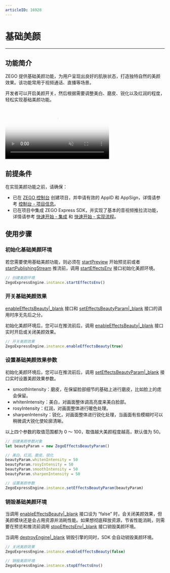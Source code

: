 ```yaml
---
articleID: 16928
---
```

# 基础美颜

- - -

## 功能简介

ZEGO 提供基础美颜功能，为用户呈现出良好的肌肤状态，打造独特自然的美颜效果。该功能常用于视频通话、直播等场景。

开发者可以开启美颜开关，然后根据需要调整美白、磨皮、锐化以及红润的程度，轻松实现基础美颜功能。

<video poster="https://storage.zego.im/sdk-doc/Pics/Common/ZegoExpressEngine/ExpressBeauty.png" src="https://zego-public.oss-cn-shanghai.aliyuncs.com/sdk-doc/doc/video/Express_Video_SDK/ExpressBeauty.mp4" width="65%" muted="true" loop="true" autoplay="autoplay" preload="auto" nocontrols></video>

## 前提条件

在实现美颜功能之前，请确保：

- 已在 [ZEGO 控制台](https://console.zego.im) 创建项目，并申请有效的 AppID 和 AppSign，详情请参考 [控制台 - 项目信息](https://doc-zh.zego.im/article/12107)。
- 已在项目中集成 ZEGO Express SDK，并实现了基本的音视频推拉流功能，详情请参考 [快速开始 - 集成](!Integration/SDK_Integration) 和 [快速开始 - 实现流程](!Integration/Solution_Implementation)。


## 使用步骤

### 初始化基础美颜环境

若您需要使用基础美颜功能，则必须在 [startPreview](@startPreview) 开始预览前或者 [startPublishingStream](@startPublishingStream) 推流前，调用 [startEffectsEnv](@startEffectsEnv) 接口初始化美颜环境。

```ts
// 创建美颜环境
ZegoExpressEngine.instance.startEffectsEnv()
```

### 开关基础美颜效果

<div class="mk-hint">

[enableEffectsBeauty\|_blank](@enableEffectsBeauty) 接口和 [setEffectsBeautyParam\|_blank](@setEffectsBeautyParam) 接口的调用时序无先后之分。
</div>

初始化美颜环境后，您可以在推流前后，调用 [enableEffectsBeauty\|_blank](@enableEffectsBeauty) 接口实时开启或关闭美颜效果。

```ts
// 开关美颜效果
ZegoExpressEngine.instance.enableEffectsBeauty(true)
```

### 设置基础美颜效果参数

初始化美颜环境后，您可以在推流前后，调用 [setEffectsBeautyParam\|_blank](@setEffectsBeautyParam) 接口实时设置美颜效果参数。

- smoothIntensity：磨皮，在保留脸部细节的基础上进行磨皮，比如脸上的痣会保留。
- whitenIntensity：美白，对画面整体调高亮度来美白脸部。
- rosyIntensity：红润，对画面整体进行暖色处理。
- sharpenIntensity：锐化，对画面整体进行锐化处理，当画面有些模糊时可以稍微调大锐化使轮廓清晰。

以上四个参数的取值范围都为 0 ～ 100，取值越大美颜程度越高，默认值为 50。

```ts
// 创建美颜参数对象
let beautyParam = new ZegoEffectsBeautyParam()

// 美白、红润、磨皮、锐化
beautyParam.whitenIntensity = 50
beautyParam.rosyIntensity = 50
beautyParam.smoothIntensity = 50
beautyParam.sharpenIntensity = 50

// 设置美颜参数
ZegoExpressEngine.instance.setEffectsBeautyParam(beautyParam)
```

### 销毁基础美颜环境

当调用 [enableEffectsBeauty\|_blank](@enableEffectsBeauty) 接口设为 “false” 时，会关闭美颜效果，但美颜模块还是会占用资源并消耗性能。如果想彻底释放资源，节省性能消耗，则需要在预览和推流前调用 [stopEffectsEnv\|_blank](@stopEffectsEnv) 接口销毁美颜环境。

<div class="mk-hint">


当调用 [destroyEngine\|_blank](@destroyEngine) 销毁引擎的同时，SDK 会自动销毁美颜环境。
</div>

```ts
// 关闭美颜效果
ZegoExpressEngine.instance.enableEffectsBeauty(false)

// 销毁美颜环境
ZegoExpressEngine.instance.stopEffectsEnv()
```
